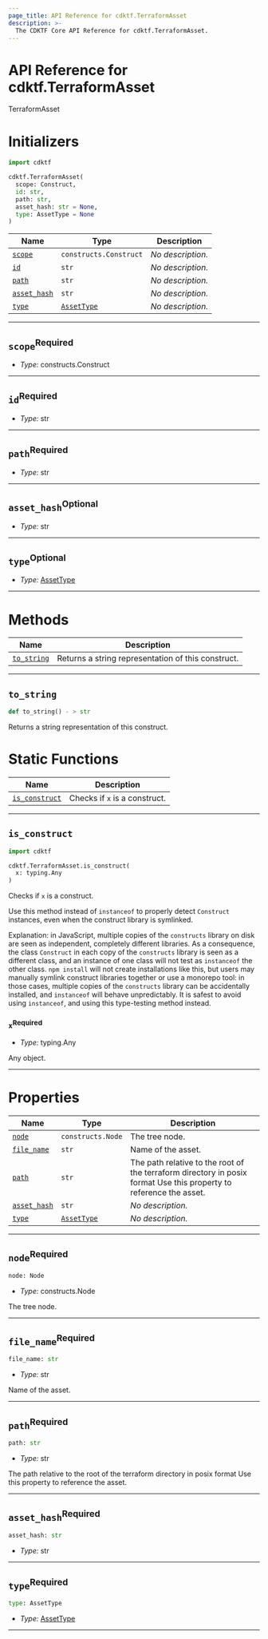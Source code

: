 ```yaml
---
page_title: API Reference for cdktf.TerraformAsset
description: >-
  The CDKTF Core API Reference for cdktf.TerraformAsset.
---
```


<!-- This file is generated through yarn generate-docs -->

# API Reference for cdktf.TerraformAsset

   TerraformAsset <a name="TerraformAsset" id="cdktf.TerraformAsset"></a>
  
  # Initializers <a name="Initializers" id="cdktf.TerraformAsset.Initializer"></a>
  
  ```python
  import cdktf
  
  cdktf.TerraformAsset(
    scope: Construct,
    id: str,
    path: str,
    asset_hash: str = None,
    type: AssetType = None
  )
  ```
  
  | **Name** | **Type** | **Description** |
  | --- | --- | --- |
  | <code><a href="#cdktf.TerraformAsset.Initializer.parameter.scope">scope</a></code> | <code>constructs.Construct</code> | *No description.* |
  | <code><a href="#cdktf.TerraformAsset.Initializer.parameter.id">id</a></code> | <code>str</code> | *No description.* |
  | <code><a href="#cdktf.TerraformAsset.Initializer.parameter.path">path</a></code> | <code>str</code> | *No description.* |
  | <code><a href="#cdktf.TerraformAsset.Initializer.parameter.assetHash">asset_hash</a></code> | <code>str</code> | *No description.* |
  | <code><a href="#cdktf.TerraformAsset.Initializer.parameter.type">type</a></code> | <code><a href="#cdktf.AssetType">AssetType</a></code> | *No description.* |
  
  ---
  
  ## `scope`<sup>Required</sup> <a name="scope" id="cdktf.TerraformAsset.Initializer.parameter.scope"></a>
  
  - *Type:* constructs.Construct
  
  ---
  
  ## `id`<sup>Required</sup> <a name="id" id="cdktf.TerraformAsset.Initializer.parameter.id"></a>
  
  - *Type:* str
  
  ---
  
  ## `path`<sup>Required</sup> <a name="path" id="cdktf.TerraformAsset.Initializer.parameter.path"></a>
  
  - *Type:* str
  
  ---
  
  ## `asset_hash`<sup>Optional</sup> <a name="asset_hash" id="cdktf.TerraformAsset.Initializer.parameter.assetHash"></a>
  
  - *Type:* str
  
  ---
  
  ## `type`<sup>Optional</sup> <a name="type" id="cdktf.TerraformAsset.Initializer.parameter.type"></a>
  
  - *Type:* <a href="#cdktf.AssetType">AssetType</a>
  
  ---
  
  # Methods <a name="Methods" id="Methods"></a>
  
  | **Name** | **Description** |
  | --- | --- |
  | <code><a href="#cdktf.TerraformAsset.toString">to_string</a></code> | Returns a string representation of this construct. |
  
  ---
  
  ## `to_string` <a name="to_string" id="cdktf.TerraformAsset.toString"></a>
  
  ```python
 def to_string() - > str
  ```
  
  Returns a string representation of this construct.
  
  # Static Functions <a name="Static Functions" id="Static Functions"></a>
  
  | **Name** | **Description** |
  | --- | --- |
  | <code><a href="#cdktf.TerraformAsset.isConstruct">is_construct</a></code> | Checks if `x` is a construct. |
  
  ---
  
  ## `is_construct` <a name="is_construct" id="cdktf.TerraformAsset.isConstruct"></a>
  
  ```python
  import cdktf
  
  cdktf.TerraformAsset.is_construct(
    x: typing.Any
  )
  ```
  
  Checks if `x` is a construct.
  
  Use this method instead of `instanceof` to properly detect `Construct`
  instances, even when the construct library is symlinked.
  
  Explanation: in JavaScript, multiple copies of the `constructs` library on
  disk are seen as independent, completely different libraries. As a
  consequence, the class `Construct` in each copy of the `constructs` library
  is seen as a different class, and an instance of one class will not test as
  `instanceof` the other class. `npm install` will not create installations
  like this, but users may manually symlink construct libraries together or
  use a monorepo tool: in those cases, multiple copies of the `constructs`
  library can be accidentally installed, and `instanceof` will behave
  unpredictably. It is safest to avoid using `instanceof`, and using
  this type-testing method instead.
  
  ### `x`<sup>Required</sup> <a name="x" id="cdktf.TerraformAsset.isConstruct.parameter.x"></a>
  
  - *Type:* typing.Any
  
  Any object.
  
  ---
  
  # Properties <a name="Properties" id="Properties"></a>
  
  | **Name** | **Type** | **Description** |
  | --- | --- | --- |
  | <code><a href="#cdktf.TerraformAsset.property.node">node</a></code> | <code>constructs.Node</code> | The tree node. |
  | <code><a href="#cdktf.TerraformAsset.property.fileName">file_name</a></code> | <code>str</code> | Name of the asset. |
  | <code><a href="#cdktf.TerraformAsset.property.path">path</a></code> | <code>str</code> | The path relative to the root of the terraform directory in posix format Use this property to reference the asset. |
  | <code><a href="#cdktf.TerraformAsset.property.assetHash">asset_hash</a></code> | <code>str</code> | *No description.* |
  | <code><a href="#cdktf.TerraformAsset.property.type">type</a></code> | <code><a href="#cdktf.AssetType">AssetType</a></code> | *No description.* |
  
  ---
  
  ## `node`<sup>Required</sup> <a name="node" id="cdktf.TerraformAsset.property.node"></a>
  
  ```python
  node: Node
  ```
  
  - *Type:* constructs.Node
  
  The tree node.
  
  ---
  
  ## `file_name`<sup>Required</sup> <a name="file_name" id="cdktf.TerraformAsset.property.fileName"></a>
  
  ```python
  file_name: str
  ```
  
  - *Type:* str
  
  Name of the asset.
  
  ---
  
  ## `path`<sup>Required</sup> <a name="path" id="cdktf.TerraformAsset.property.path"></a>
  
  ```python
  path: str
  ```
  
  - *Type:* str
  
  The path relative to the root of the terraform directory in posix format Use this property to reference the asset.
  
  ---
  
  ## `asset_hash`<sup>Required</sup> <a name="asset_hash" id="cdktf.TerraformAsset.property.assetHash"></a>
  
  ```python
  asset_hash: str
  ```
  
  - *Type:* str
  
  ---
  
  ## `type`<sup>Required</sup> <a name="type" id="cdktf.TerraformAsset.property.type"></a>
  
  ```python
  type: AssetType
  ```
  
  - *Type:* <a href="#cdktf.AssetType">AssetType</a>
  
  ---
  
  
